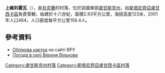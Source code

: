 {{coord|48|45|1|N|39|32|38|E|scale:100000|display=title}}

'''上維利霍瓦'''（{{lang-uk|Верхня Вільхова}}），是[[烏克蘭|烏克蘭]]的村落，位於該國東部[[盧甘斯克州|盧甘斯克州]]，由[[斯塔尼齊亞盧甘西卡區|斯塔尼齊亞盧甘西卡區]]負責管轄，始建於十八世紀，面積2.93平方公里，海拔高度123米，2001年人口464，人口密度每平方公里158.4人。

==參考資料==
* [http://w1.c1.rada.gov.ua/pls/z7503/A005?rdat1=09.05.2015&rf7571=18678 Облікова картка]{{Wayback|url=http://w1.c1.rada.gov.ua/pls/z7503/A005?rdat1=09.05.2015&rf7571=18678 |date=20190219071750 }} на сайті ВРУ
* [http://weather.in.ua/ua/lyganskaja/3266 Погода в селі Верхня Вільхова]{{Wayback|url=http://weather.in.ua/ua/lyganskaja/3266 |date=20160305095306 }}

{{DEFAULTSORT:Верхня Вільхова}}
[[Category:盧甘斯克州村落|Category:盧甘斯克州村落]]
[[Category:斯塔尼齊亞盧甘西卡區村落|Category:斯塔尼齊亞盧甘西卡區村落]]


{{Luhansk-geo-stub}}
